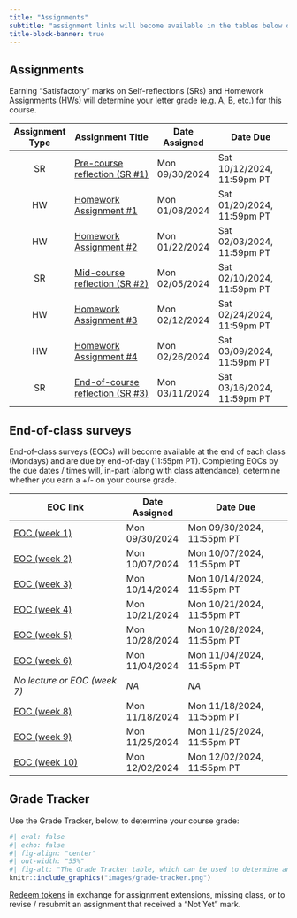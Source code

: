```yaml
---
title: "Assignments"
subtitle: "assignment links will become available in the tables below on the dates that they are assigned"
title-block-banner: true
---
```


## Assignments

Earning "Satisfactory" marks on Self-reflections (SRs) and Homework Assignments (HWs) will determine your letter grade (e.g. A, B, etc.) for this course.

| Assignment Type | Assignment Title                 | Date Assigned  | Date Due                   |
|:---------------:|----------------------------------|----------------|----------------------------|
| SR              | [Pre-course reflection (SR #1)](assignments/SR1.qmd)    | Mon 09/30/2024 | Sat 10/12/2024, 11:59pm PT |
| HW              | [Homework Assignment #1](assignments/HW1.qmd)                     | Mon 01/08/2024 | Sat 01/20/2024, 11:59pm PT |
| HW              | [Homework Assignment #2](assignments/HW2.qmd)                     | Mon 01/22/2024 | Sat 02/03/2024, 11:59pm PT |
| SR              | [Mid-course reflection (SR #2)](assignments/SR2.qmd)    | Mon 02/05/2024 | Sat 02/10/2024, 11:59pm PT |
| HW              | [Homework Assignment #3](assignments/HW3.qmd)                     | Mon 02/12/2024 | Sat 02/24/2024, 11:59pm PT |
| HW              | [Homework Assignment #4](assignments/HW4.qmd)                     | Mon 02/26/2024 | Sat 03/09/2024, 11:59pm PT |
| SR              | [End-of-course reflection (SR #3)](assignments/SR3.qmd) | Mon 03/11/2024 | Sat 03/16/2024, 11:59pm PT |


## End-of-class surveys

End-of-class surveys (EOCs) will become available at the end of each class (Mondays) and are due by end-of-day (11:55pm PT). Completing EOCs by the due dates / times will, in-part (along with class attendance), determine whether you earn a +/- on your course grade. 

| EOC link                     | Date Assigned  | Date Due                   |
|------------------------------|----------------|----------------------------|
| [EOC (week 1)]()  | Mon 09/30/2024 | Mon 09/30/2024, 11:55pm PT |
| [EOC (week 2)]()  | Mon 10/07/2024 | Mon 10/07/2024, 11:55pm PT |
| [EOC (week 3)]()  | Mon 10/14/2024 | Mon 10/14/2024, 11:55pm PT |
| [EOC (week 4)]()  | Mon 10/21/2024 | Mon 10/21/2024, 11:55pm PT |
| [EOC (week 5)]()  | Mon 10/28/2024 | Mon 10/28/2024, 11:55pm PT |
| [EOC (week 6)]()  | Mon 11/04/2024 | Mon 11/04/2024, 11:55pm PT |
| *No lecture or EOC (week 7)* | *NA*           | *NA*                       |
| [EOC (week 8)]()  | Mon 11/18/2024 | Mon 11/18/2024, 11:55pm PT |
| [EOC (week 9)]()  | Mon 11/25/2024 | Mon 11/25/2024, 11:55pm PT |
| [EOC (week 10)]() | Mon 12/02/2024 | Mon 12/02/2024, 11:55pm PT |

## Grade Tracker 

Use the Grade Tracker, below, to determine your course grade:

```r
#| eval: false 
#| echo: false
#| fig-align: "center"
#| out-width: "55%" 
#| fig-alt: "The Grade Tracker table, which can be used to determine an individual's course grade based on the number of 'Satisfactory' assignments completed, as well as descriptions on how to earn and use tokens"
knitr::include_graphics("images/grade-tracker.png")
```

[Redeem tokens]() in exchange for assignment extensions, missing class, or to revise / resubmit an assignment that received a "Not Yet" mark.

